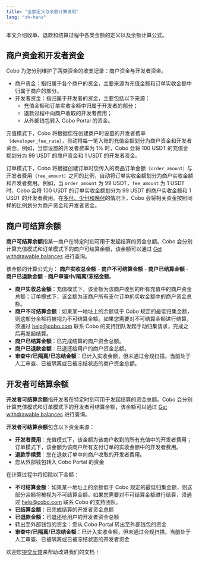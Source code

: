 ```yaml
---
title: "金额定义与余额计算说明"
lang: "zh-hans"
---
```

本文介绍收单、退款和结算过程中各类金额的定义以及余额计算公式。

## 商户资金和开发者资金

Cobo 为您分别维护了两类资金的收支记录：商户资金与开发者资金。

* 商户资金：指归属于各个商户的资金，主要来源为充值金额和订单实收金额中归属于商户的部分。  
* 开发者资金：指归属于开发者的资金，主要包括以下来源：  
  * 充值金额和订单实收金额中归属于开发者的部分；  
  * 退款过程中向商户收取的开发者费用；
  * 从外部钱包转入 Cobo Portal 的资金。

充值模式下，Cobo 将根据您在创建商户时设置的开发者费率（`developer_fee_rate`），自动将每一笔入账的充值金额划分为商户资金和开发者资金。例如，当您设置的开发者费率为 1% 时，Cobo 会将 100 USDT 的充值金额划分为 99 USDT 的商户资金和 1 USDT 的开发者资金。

订单模式下，Cobo 将根据创建订单时您传入的商品订单金额（`order_amount）`与开发者费用（`fee_amount）`之间的比例，自动将订单实收金额划分为商户实收金额和开发者费用。例如，当 `order_amount` 为 99 USDT，`fee_amount` 为 1 USDT 时，Cobo 会将 100 USDT 的订单实收金额划分为 99 USDT 的商户实收金额和 1 USDT 的开发者费用。在[多付、少付和晚付](/v2_cn/payments/handle-abnormality-order#异常支付情况说明)的情况下，Cobo 会将相关资金按照同样的比例划分为商户资金和开发者资金。


## 商户可结算余额

**商户可结算余额**指某一商户在特定时刻可用于发起结算的资金总额。Cobo 会分别计算充值模式和订单模式下的商户可结算余额，该余额可以通过 [Get withdrawable balances](/v2/api-references/payment/get-withdrawable-balances) 进行查询。

该金额的计算公式为： **商户实收总金额** \- **商户不可结算金额** \- **商户已结算金额** \- **商户已退款金额** \- **商户审查中/隔离/冻结金额**。

* **商户实收总金额**：充值模式下，该金额为该商户收到的所有充值中的商户资金总额；订单模式下，该金额为该商户所有支付订单的实收金额中的商户资金总额。
* **商户不可结算金额**：如果某一地址上的余额低于 Cobo 规定的最低归集金额，则这部分余额将被视为不可结算金额。如果您需要对不可结算金额进行结算，须通过 [help@cobo.com](mailto:help@cobo.com) 联系 Cobo 的支持团队发起手动归集请求，完成之后再发起结算。
* **商户已结算金额**：已完成结算的商户资金总额。  
* **商户已退款金额**：已退还给用户的商户资金总额。  
* **审查中/已隔离/已冻结金额**：已计入实收金额，但未通过合规扫描，当前处于人工审查、已被隔离或已被冻结状态的商户资金总额。

## 开发者可结算余额

**开发者可结算余额**指开发者在特定时刻可用于发起结算的资金总额。Cobo 会分别计算充值模式和订单模式下的开发者可结算余额，该余额可以通过 [Get withdrawable balances](/v2/api-references/payment/get-withdrawable-balances) 进行查询。

**开发者可结算余额**包含以下资金来源：

* **开发者费用**：充值模式下，该金额为该商户收到的所有充值中的开发者费用；订单模式下，该金额为该商户所有支付订单的实收金额中的开发者费用。
* **退款手续费**：您在退款订单中向商户收取的开发者费用。
* 您从外部钱包转入 Cobo Portal 的资金

在计算过程中将扣除以下金额：

* **不可结算金额**：如果某一地址上的余额低于 Cobo 规定的最低归集金额，则这部分余额将被视为不可结算金额。如果您需要对不可结算金额进行结算，须通过 [help@cobo.com](mailto:help@cobo.com) 联系 Cobo 的支持团队。
* **已结算金额**：已完成结算的开发者资金总额  
* **已退款金额**：已退还给用户的开发者资金总额
* 转出至外部钱包的资金：您从 Cobo Portal 转出至外部钱包的资金  
* **审查中/已隔离/已冻结金额**：已计入实收金额，但未通过合规扫描，当前处于人工审查、已被隔离或已被冻结状态的开发者资金


<Tip>欢迎您[提交反馈](https://forms.zohopublic.com/cobo/form/DocumentFeedbackForm/formperma/QvLOhxJv1_JMsJ-1dleZ8Itb_7rzN-LtgvsDdxosoVI)来帮助改进我们的文档！</Tip>